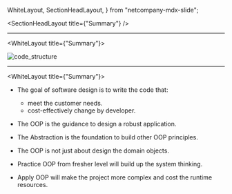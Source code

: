   WhiteLayout,
  SectionHeadLayout,
} from "netcompany-mdx-slide";


<SectionHeadLayout title={"Summary"} />

---

<WhiteLayout title={"Summary"}>
<div
  style={{
    display: "flex",
    justifyContent: "center",
    alignItems: "start",
    flex: 1,
    width: "68%",
    alignSelf: "center"
  }}
>
  <img src={oo_principles} style={{objectFit: 'contain'}} alt="code_structure" />
</div>
</WhiteLayout>

---

<WhiteLayout title={"Summary"}>

- The goal of software design is to write the code that:
  - meet the customer needs.
  - cost-effectively change by developer.

- The OOP is the guidance to design a robust application.

- The Abstraction is the foundation to build other OOP principles.

- The OOP is not just about design the domain objects.

- Practice OOP from fresher level will build up the system thinking.

- Apply OOP will make the project more complex and cost the runtime resources.

</WhiteLayout>
